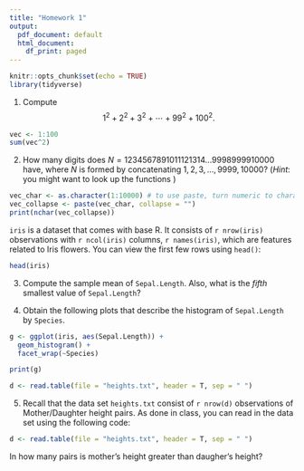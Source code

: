 ```yaml
---
title: "Homework 1"
output:
  pdf_document: default
  html_document:
    df_print: paged
---
```


```r
knitr::opts_chunk$set(echo = TRUE)
library(tidyverse)
```

\bigskip

1. Compute
$$1^2+2^2+3^2+\cdots+99^2+100^2.$$

```r
vec <- 1:100
sum(vec^2)
```

\bigskip

2. How many digits does $N=1234567891011121314...9998999910000$ have, where $N$ is formed by concatenating $1,2,3,\ldots,9999,10000$? (_Hint_: you might want to look up the functions \texttt{nchar(), as.character(), paste()})

```r
vec_char <- as.character(1:10000) # to use paste, turn numeric to character
vec_collapse <- paste(vec_char, collapse = "")
print(nchar(vec_collapse))
```

\bigskip

`iris` is a dataset that comes with base R. It consists of `r nrow(iris)` observations with `r ncol(iris)` columns, `r names(iris)`, which are features related to Iris flowers. You can view the first few rows using `head()`:

```r
head(iris)
```

3. Compute the sample mean of `Sepal.Length`. Also, what is the _fifth_ smallest value of `Sepal.Length`? 

4. Obtain the following plots that describe the histogram of `Sepal.Length` by `Species`. 

```r
g <- ggplot(iris, aes(Sepal.Length)) + 
  geom_histogram() +
  facet_wrap(~Species) 

print(g)
```

```r
d <- read.table(file = "heights.txt", header = T, sep = " ")
```

5. Recall that the data set `heights.txt` consist of `r nrow(d)` observations of Mother/Daughter height pairs. As done in class, you can read in the data set using the following code:

```r
d <- read.table(file = "heights.txt", header = T, sep = " ")
```

In how many pairs is mother's height greater than daugher's height?


